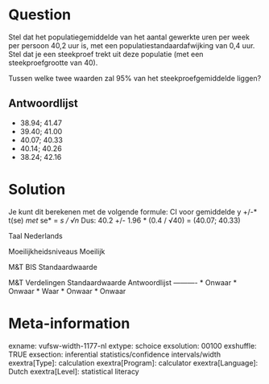Question
========
Stel dat het populatiegemiddelde van het aantal gewerkte uren per week per persoon 40,2 uur is, met een populatiestandaardafwijking van 0,4 uur. Stel dat je een steekproef trekt uit deze populatie (met een steekproefgrootte van 40).  
  
Tussen welke twee waarden zal 95% van het steekproefgemiddelde liggen?

Antwoordlijst
----------
* 38.94; 41.47
* 39.40; 41.00
* 40.07; 40.33
* 40.14; 40.26
* 38.24; 42.16

Solution
========

Je kunt dit berekenen met de volgende formule: CI voor gemiddelde y +/-* t(se) *met *se* = *s / √n*  Dus: 40.2 +/- 1.96 \* (0.4 / √40) = (40.07; 40.33)

Taal Nederlands

Moeilijkheidsniveaus Moeilijk

M&T BIS Standaardwaarde

M&T Verdelingen Standaardwaarde
Antwoordlijst
----------
* Onwaar
* Onwaar
* Waar
* Onwaar
* Onwaar

Meta-information
================
exname: vufsw-width-1177-nl
extype: schoice
exsolution: 00100
exshuffle: TRUE
exsection: inferential statistics/confidence intervals/width
exextra[Type]: calculation
exextra[Program]: calculator
exextra[Language]: Dutch
exextra[Level]: statistical literacy


